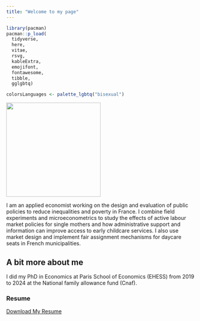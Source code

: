 ```yaml
---
title: "Welcome to my page"
---
```


```r
library(pacman)
pacman::p_load(
  tidyverse,
  here,
  vitae,
  rsvg,
  kableExtra,
  emojifont,
  fontawesome,
  tibble,
  gglgbtq)

colorsLanguages <- palette_lgbtq("bisexual")
```

![](images/PSE_a.heim-12.jpg){fig-align="center" width="252"}

I am an applied economist working on the design and evaluation of public policies to reduce inequalities and poverty in France. I combine field experiments and microeconometrics to study the effects of active labour market policies for single mothers and how administrative support and information can improve access to early childcare services. I also use market design and implement fair assignment mechanisms for daycare seats in French municipalities.

## A bit more about me

I did my PhD in Economics at Paris School of Economics (EHESS) from 2019 to 2024 at the National family allowance fund (Cnaf).

### Resume

[Download My Resume](https://github.com/arthurheim/Data_DrivenResume/blob/main/ArthurHeim/AHeimPhD2024En/AHeimPhD2024En.pdf){.pdf}
